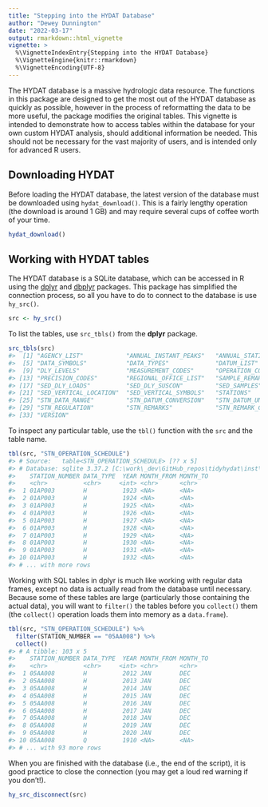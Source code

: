 ---
title: "Stepping into the HYDAT Database"
author: "Dewey Dunnington"
date: "2022-03-17"
output: rmarkdown::html_vignette
vignette: >
  %\VignetteIndexEntry{Stepping into the HYDAT Database}
  %\VignetteEngine{knitr::rmarkdown}
  %\VignetteEncoding{UTF-8}
---



The HYDAT database is a massive hydrologic data resource. The functions in this package are designed to get the most out of the HYDAT database as quickly as possible, however in the process of reformatting the data to be more useful, the package modifies the original tables. This vignette is intended to demonstrate how to access tables within the database for your own custom HYDAT analysis, should additional information be needed. This should not be necessary for the vast majority of users, and is intended only for advanced R users.

## Downloading HYDAT

Before loading the HYDAT database, the latest version of the database must be downloaded using `hydat_download()`. This is a fairly lengthy operation (the download is around 1 GB) and may require several cups of coffee worth of your time.


```r
hydat_download()
```



## Working with HYDAT tables

The HYDAT database is a SQLite database, which can be accessed in R using the [dplyr](https://dplyr.tidyverse.org/) and [dbplyr](https://dbplyr.tidyverse.org/) packages. This package has simplified the connection process, so all you have to do to connect to the database is use `hy_src()`.


```r
src <- hy_src()
```

To list the tables, use `src_tbls()` from the **dplyr** package.


```r
src_tbls(src)
#>  [1] "AGENCY_LIST"            "ANNUAL_INSTANT_PEAKS"   "ANNUAL_STATISTICS"      "CONCENTRATION_SYMBOLS" 
#>  [5] "DATA_SYMBOLS"           "DATA_TYPES"             "DATUM_LIST"             "DLY_FLOWS"             
#>  [9] "DLY_LEVELS"             "MEASUREMENT_CODES"      "OPERATION_CODES"        "PEAK_CODES"            
#> [13] "PRECISION_CODES"        "REGIONAL_OFFICE_LIST"   "SAMPLE_REMARK_CODES"    "SED_DATA_TYPES"        
#> [17] "SED_DLY_LOADS"          "SED_DLY_SUSCON"         "SED_SAMPLES"            "SED_SAMPLES_PSD"       
#> [21] "SED_VERTICAL_LOCATION"  "SED_VERTICAL_SYMBOLS"   "STATIONS"               "STN_DATA_COLLECTION"   
#> [25] "STN_DATA_RANGE"         "STN_DATUM_CONVERSION"   "STN_DATUM_UNRELATED"    "STN_OPERATION_SCHEDULE"
#> [29] "STN_REGULATION"         "STN_REMARKS"            "STN_REMARK_CODES"       "STN_STATUS_CODES"      
#> [33] "VERSION"
```

To inspect any particular table, use the `tbl()` function with the `src` and the table name.


```r
tbl(src, "STN_OPERATION_SCHEDULE")
#> # Source:   table<STN_OPERATION_SCHEDULE> [?? x 5]
#> # Database: sqlite 3.37.2 [C:\work\_dev\GitHub_repos\tidyhydat\inst\test_db\tinyhydat.sqlite3]
#>    STATION_NUMBER DATA_TYPE  YEAR MONTH_FROM MONTH_TO
#>    <chr>          <chr>     <int> <chr>      <chr>   
#>  1 01AP003        H          1923 <NA>       <NA>    
#>  2 01AP003        H          1924 <NA>       <NA>    
#>  3 01AP003        H          1925 <NA>       <NA>    
#>  4 01AP003        H          1926 <NA>       <NA>    
#>  5 01AP003        H          1927 <NA>       <NA>    
#>  6 01AP003        H          1928 <NA>       <NA>    
#>  7 01AP003        H          1929 <NA>       <NA>    
#>  8 01AP003        H          1930 <NA>       <NA>    
#>  9 01AP003        H          1931 <NA>       <NA>    
#> 10 01AP003        H          1932 <NA>       <NA>    
#> # ... with more rows
```

Working with SQL tables in dplyr is much like working with regular data frames, except no data is actually read from the database until necessary. Because some of these tables are large (particularly those containing the actual data), you will want to `filter()` the tables before you `collect()` them (the `collect()` operation loads them into memory as a `data.frame`).


```r
tbl(src, "STN_OPERATION_SCHEDULE") %>%
  filter(STATION_NUMBER == "05AA008") %>%
  collect()
#> # A tibble: 103 x 5
#>    STATION_NUMBER DATA_TYPE  YEAR MONTH_FROM MONTH_TO
#>    <chr>          <chr>     <int> <chr>      <chr>   
#>  1 05AA008        H          2012 JAN        DEC     
#>  2 05AA008        H          2013 JAN        DEC     
#>  3 05AA008        H          2014 JAN        DEC     
#>  4 05AA008        H          2015 JAN        DEC     
#>  5 05AA008        H          2016 JAN        DEC     
#>  6 05AA008        H          2017 JAN        DEC     
#>  7 05AA008        H          2018 JAN        DEC     
#>  8 05AA008        H          2019 JAN        DEC     
#>  9 05AA008        H          2020 JAN        DEC     
#> 10 05AA008        Q          1910 <NA>       <NA>    
#> # ... with 93 more rows
```

When you are finished with the database (i.e., the end of the script), it is good practice to close the connection (you may get a loud red warning if you don't!).


```r
hy_src_disconnect(src)
```


